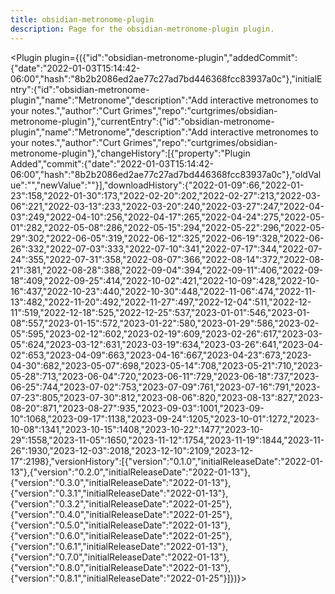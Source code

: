 ---
title: obsidian-metronome-plugin
description: Page for the obsidian-metronome-plugin plugin.
---


<Plugin plugin={({"id":"obsidian-metronome-plugin","addedCommit":{"date":"2022-01-03T15:14:42-06:00","hash":"8b2b2086ed2ae77c27ad7bd446368fcc83937a0c"},"initialEntry":{"id":"obsidian-metronome-plugin","name":"Metronome","description":"Add interactive metronomes to your notes.","author":"Curt Grimes","repo":"curtgrimes/obsidian-metronome-plugin"},"currentEntry":{"id":"obsidian-metronome-plugin","name":"Metronome","description":"Add interactive metronomes to your notes.","author":"Curt Grimes","repo":"curtgrimes/obsidian-metronome-plugin"},"changeHistory":[{"property":"Plugin Added","commit":{"date":"2022-01-03T15:14:42-06:00","hash":"8b2b2086ed2ae77c27ad7bd446368fcc83937a0c"},"oldValue":"","newValue":""}],"downloadHistory":{"2022-01-09":66,"2022-01-23":158,"2022-01-30":173,"2022-02-20":202,"2022-02-27":213,"2022-03-06":221,"2022-03-13":233,"2022-03-20":240,"2022-03-27":247,"2022-04-03":249,"2022-04-10":256,"2022-04-17":265,"2022-04-24":275,"2022-05-01":282,"2022-05-08":286,"2022-05-15":294,"2022-05-22":296,"2022-05-29":302,"2022-06-05":319,"2022-06-12":325,"2022-06-19":328,"2022-06-26":332,"2022-07-03":333,"2022-07-10":341,"2022-07-17":344,"2022-07-24":355,"2022-07-31":358,"2022-08-07":366,"2022-08-14":372,"2022-08-21":381,"2022-08-28":388,"2022-09-04":394,"2022-09-11":406,"2022-09-18":409,"2022-09-25":414,"2022-10-02":421,"2022-10-09":428,"2022-10-16":437,"2022-10-23":440,"2022-10-30":448,"2022-11-06":474,"2022-11-13":482,"2022-11-20":492,"2022-11-27":497,"2022-12-04":511,"2022-12-11":519,"2022-12-18":525,"2022-12-25":537,"2023-01-01":546,"2023-01-08":557,"2023-01-15":572,"2023-01-22":580,"2023-01-29":586,"2023-02-05":595,"2023-02-12":602,"2023-02-19":609,"2023-02-26":617,"2023-03-05":624,"2023-03-12":631,"2023-03-19":634,"2023-03-26":641,"2023-04-02":653,"2023-04-09":663,"2023-04-16":667,"2023-04-23":673,"2023-04-30":682,"2023-05-07":698,"2023-05-14":708,"2023-05-21":710,"2023-05-28":713,"2023-06-04":720,"2023-06-11":729,"2023-06-18":737,"2023-06-25":744,"2023-07-02":753,"2023-07-09":761,"2023-07-16":791,"2023-07-23":805,"2023-07-30":812,"2023-08-06":820,"2023-08-13":827,"2023-08-20":871,"2023-08-27":935,"2023-09-03":1001,"2023-09-10":1068,"2023-09-17":1138,"2023-09-24":1205,"2023-10-01":1272,"2023-10-08":1341,"2023-10-15":1408,"2023-10-22":1477,"2023-10-29":1558,"2023-11-05":1650,"2023-11-12":1754,"2023-11-19":1844,"2023-11-26":1930,"2023-12-03":2018,"2023-12-10":2109,"2023-12-17":2198},"versionHistory":[{"version":"0.1.0","initialReleaseDate":"2022-01-13"},{"version":"0.2.0","initialReleaseDate":"2022-01-13"},{"version":"0.3.0","initialReleaseDate":"2022-01-13"},{"version":"0.3.1","initialReleaseDate":"2022-01-13"},{"version":"0.3.2","initialReleaseDate":"2022-01-25"},{"version":"0.4.0","initialReleaseDate":"2022-01-25"},{"version":"0.5.0","initialReleaseDate":"2022-01-13"},{"version":"0.6.0","initialReleaseDate":"2022-01-25"},{"version":"0.6.1","initialReleaseDate":"2022-01-13"},{"version":"0.7.0","initialReleaseDate":"2022-01-13"},{"version":"0.8.0","initialReleaseDate":"2022-01-13"},{"version":"0.8.1","initialReleaseDate":"2022-01-25"}]})}></Plugin>